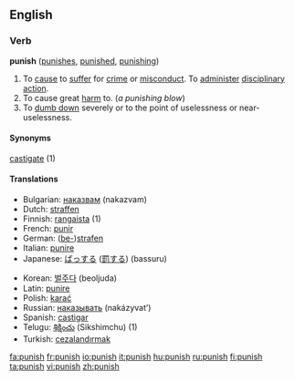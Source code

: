 {{wikipedia}}

==English==

=== Verb ===
'''punish'''  ([[punishes]], [[punished]], [[punishing]])
#To [[cause]] to [[suffer]] for [[crime]] or [[misconduct]]. To [[administer]] [[disciplinary]] [[action]]. 
#To cause great [[harm]] to. (''a punishing blow'')
#To [[dumb down]] severely or to the point of uselessness or near-uselessness.

====Synonyms====
[[castigate]] (1)

====Translations====
{{top}}
*Bulgarian: [[наказвам]] (nakazvam)
*Dutch: [[straffen]]
*Finnish: [[rangaista]] (1)
*French: [[punir]]
*German: ([[bestrafen|be-]])[[strafen]]
*Italian: [[punire]]
*Japanese: [[ばっする]] ([[罰]]する) (bassuru)
{{mid}}
*Korean: [[벌주다]] (beoljuda)
*Latin: [[punire]]
*Polish: [[karać]]
*Russian: [[наказывать]] (nakázyvat’)
*Spanish: [[castigar]]
*Telugu: [[శిక్షించు]] (Sikshimchu) (1)
*Turkish: [[cezalandırmak]]
{{bottom}}

[[fa:punish]]
[[fr:punish]]
[[io:punish]]
[[it:punish]]
[[hu:punish]]
[[ru:punish]]
[[fi:punish]]
[[ta:punish]]
[[vi:punish]]
[[zh:punish]]